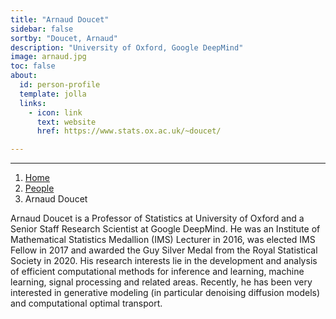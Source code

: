 ```yaml
---
title: "Arnaud Doucet"
sidebar: false
sortby: "Doucet, Arnaud"
description: "University of Oxford, Google DeepMind"
image: arnaud.jpg
toc: false
about:
  id: person-profile
  template: jolla
  links:
    - icon: link
      text: website
      href: https://www.stats.ox.ac.uk/~doucet/

---
```

---

```{=html}
<nav aria-label="breadcrumb">
  <ol class="breadcrumb">
    <li class="breadcrumb-item"><a href="../../index.html">Home</a></li>
    <li class="breadcrumb-item"><a href="../../people.html">People</a></li>
    <li class="breadcrumb-item active">Arnaud Doucet</li>

  </ol>
</nav>
```

:::{#person-profile}
:::

Arnaud Doucet is a Professor of Statistics at University of Oxford and a Senior Staff Research Scientist at Google DeepMind. 
He was an Institute of Mathematical Statistics Medallion (IMS) Lecturer in 2016, was elected IMS Fellow in 2017 and awarded the Guy Silver Medal from the Royal Statistical Society in 2020.
His research interests lie in the development and analysis of efficient computational methods for inference and learning, machine learning, signal processing and related areas. 
Recently, he has been very interested in generative modeling (in particular denoising diffusion models) and computational optimal transport. 
